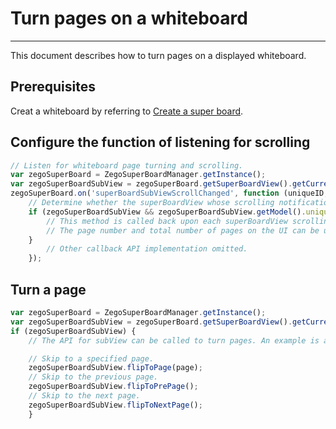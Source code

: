 # Turn pages on a whiteboard

- - -

This document describes how to turn pages on a displayed whiteboard.

## Prerequisites

Creat a whiteboard by referring to [Create a super board](../quick-start/create-white-board.mdx).

## Configure the function of listening for scrolling
```javascript
// Listen for whiteboard page turning and scrolling.
var zegoSuperBoard = ZegoSuperBoardManager.getInstance();
var zegoSuperBoardSubView = zegoSuperBoard.getSuperBoardView().getCurrentSuperBoardSubView();
zegoSuperBoard.on('superBoardSubViewScrollChanged', function (uniqueID, page, step) {
    // Determine whether the superBoardView whose scrolling notification is received is the currently displayed superBoardView.
    if (zegoSuperBoardSubView && zegoSuperBoardSubView.getModel().uniqueID == uniqueID) {
        // This method is called back upon each superBoardView scrolling.
        // The page number and total number of pages on the UI can be updated at the business layer here.
    }
        // Other callback API implementation omitted.
    });
```


## Turn a page
```javascript
var zegoSuperBoard = ZegoSuperBoardManager.getInstance();
var zegoSuperBoardSubView = zegoSuperBoard.getSuperBoardView().getCurrentSuperBoardSubView();
if (zegoSuperBoardSubView) {
    // The API for subView can be called to turn pages. An example is as follows:

    // Skip to a specified page.
    zegoSuperBoardSubView.flipToPage(page);
    // Skip to the previous page.
    zegoSuperBoardSubView.flipToPrePage();
    // Skip to the next page.
    zegoSuperBoardSubView.flipToNextPage();
    }
```
